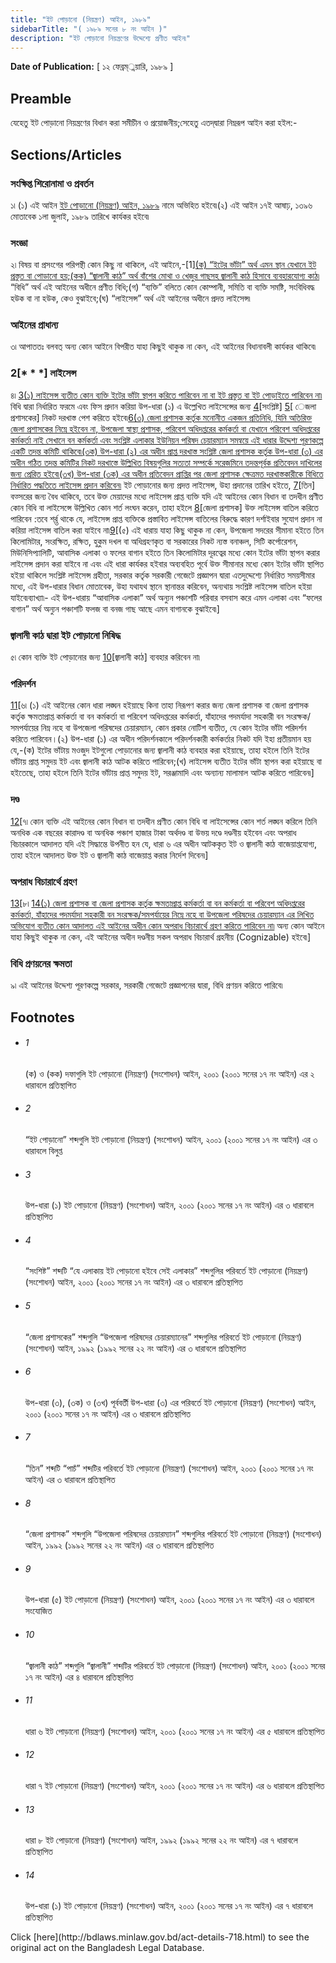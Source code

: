 ```yaml
---
title: "ইট পোড়ানো (নিয়ন্ত্রণ) আইন, ১৯৮৯"
sidebarTitle: "( ১৯৮৯ সনের ৮ নং আইন )"
description: "ইট পোড়ানো নিয়ন্ত্রণের উদ্দেশ্যে প্রণীত আইন৷"
---
```


**Date of Publication:** [ ১২ ফেব্রম্্নয়ারি, ১৯৮৯ ]

## Preamble

যেহেতু ইট পোড়ানো নিয়ন্ত্রণের বিধান করা সমীচীন ও প্রয়োজনীয়;সেহেতু এতদ্‌দ্বারা নিম্নরূপ আইন করা হইল:-

## Sections/Articles

### সংক্ষিপ্ত শিরোনামা ও প্রবর্তন

১৷ (১) এই আইন [ইট পোড়ানো (নিয়ন্ত্রণ) আইন, ১৯৮৯](/act-718.html "ইট পোড়ানো (নিয়ন্ত্রণ) আইন, ১৯৮৯") নামে অভিহিত হইবে৷(২) এই আইন ১৭ই আষাঢ়, ১৩৯৬ মোতাবেক ১লা জুলাই, ১৯৮৯ তারিখে কার্যকর হইবে৷

### সংজ্ঞা

২৷ বিষয় বা প্রসংগের পরিপন্থী কোন কিছু না থাকিলে, এই আইনে,-[1][(ক) “ইটের ভাঁটা” অর্থ এমন স্থান যেখানে ইট প্রস্তুত বা পোড়ানো হয়;(কক) “জ্বালানী কাঠ” অর্থ বাঁশের মোথা ও খেজুর গাছসহ জ্বালানী কাঠ হিসাবে ব্যবহারযোগ্য কাঠ৷](খ) “বিধি” অর্থ এই আইনের অধীনে প্রণীত বিধি;(গ) “ব্যক্তি” বলিতে কোন কোম্পানী, সমিতি বা ব্যক্তি সমষ্টি, সংবিধিবদ্ধ হউক বা না হউক, কেও বুঝাইবে;(ঘ) “লাইসেন্স” অর্থ এই আইনের অধীনে প্রদত্ত লাইসেন্স৷

### আইনের প্রাধান্য

৩৷ আপাততঃ বলবত্ অন্য কোন আইনে বিপরীত যাহা কিছুই থাকুক না কেন, এই আইনের বিধানাবলী কার্যকর থাকিবে৷

### 2[* * *] লাইসেন্স

৪৷ [3](1)[(১) লাইসেন্স ব্যতীত কোন ব্যক্তি ইটের ভাঁটা স্থাপন করিতে পারিবেন না বা ইট প্রস্তুত বা ইট পোড়াইতে পারিবেন না৷](২) বিধি দ্বারা নির্ধারিত ফরমে এবং ফিস প্রদান করিয়া উপ-ধারা (১) এ উল্লেখিত লাইসেন্সের জন্য [4](2)[সংশ্লিষ্ট] [5](3)[ েজলা প্রশাসকের] নিকট দরখাস্ত পেশ করিতে হইবে৷[6](4)[(৩) জেলা প্রশাসক কর্তৃক মনোনীত একজন প্রতিনিধি, যিনি অতিরিক্ত জেলা প্রশাসকের নিম্নে হইবেন না, উপজেলা স্বাস্থ্য প্রশাসক, পরিবেশ অধিদপ্তরের কর্মকর্তা বা যেখানে পরিবেশ অধিদপ্তরের কর্মকর্তা নাই সেখানে বন কর্মকর্তা এবং সংশ্লিষ্ট এলাকার ইউনিয়ন পরিষদ চেয়ারম্যান সমন্বয়ে এই ধারার উদ্দেশ্য পূরণকল্পে একটি তদন্ত কমিটি থাকিবে৷(৩ক) উপ-ধারা (২) এর অধীন প্রাপ্ত দরখাস্ত সংশ্লিষ্ট জেলা প্রশাসক কর্তৃক উপ-ধারা (৩) এর অধীন গঠিত তদন্ত কমিটির নিকট দরখাস্তে উল্লিখিত বিষয়গুলির সত্যতা সম্পর্কে সরেজমিনে তদন্তপূর্বক প্রতিবেদন দাখিলের জন্য প্রেরিত হইবে৷(৩খ) উপ-ধারা (৩ক) এর অধীন প্রতিবেদন প্রাপ্তির পর জেলা প্রশাসক ক্ষেত্রমত দরখাস্তকারীকে বিধিতে নির্ধারিত পদ্ধতিতে লাইসেন্স প্রদান করিবেন৷](৪) ইট পোড়ানোর জন্য প্রদত্ত লাইসেন্স, উহা প্রদানের তারিখ হইতে, [7](5)[তিন] বত্সরের জন্য বৈধ থাকিবে, তবে উক্ত মেয়াদের মধ্যে লাইসেন্স প্রাপ্ত ব্যক্তি যদি এই আইনের কোন বিধান বা তদধীন প্রণীত কোন বিধি বা লাইসেন্সে উল্লিখিত কোন শর্ত লংঘন করেন, তাহা হইলে [8](6)[জেলা প্রশাসক] উক্ত লাইসেন্স বাতিল করিতে পারিবেন :তবে শর্র্ত থাকে যে, লাইসেন্স প্রাপ্ত ব্যক্তিকে প্রস্তাবিত লাইসেন্স বাতিলের বিরুদ্ধে কারণ দর্শাইবার সুযোগ প্রদান না করিয়া লাইসেন্স বাতিল করা যাইবে না৷[9](7)[(৫) এই ধারায় যাহা কিছু থাকুক না কেন, উপজেলা সদরের সীমানা হইতে তিন কিলোমিটার, সংরক্ষিত, রক্ষিত, হুকুম দখল বা অধিগ্রহণকৃত বা সরকারের নিকট ন্যস্ত বনাঞ্চল, সিটি কর্পোরেশন, মিউনিসিপ্যালিটি, আবাসিক এলাকা ও ফলের বাগান হইতে তিন কিলোমিটার দূরত্বের মধ্যে কোন ইটের ভাঁটা স্থাপন করার লাইসেন্স প্রদান করা যাইবে না এবং এই ধারা কার্যকর হইবার অব্যবহিত পূর্বে উক্ত সীমানার মধ্যে কোন ইটের ভাঁটা স্থাপিত হইয়া থাকিলে সংশ্লিষ্ট লাইসেন্স গ্রহীতা, সরকার কর্তৃক সরকারী গেজেটে প্রজ্ঞাপন দ্বারা এতদুদ্দেশ্যে নির্ধারিত সময়সীমার মধ্যে, এই উপ-ধারার বিধান মোতাবেক, উহা যথাযথ স্থানে স্থানান্তর করিবেন, অন্যথায় সংশ্লিষ্ট লাইসেন্স বাতিল হইয়া যাইবে৷ব্যাখ্যা৷- এই উপ-ধারায় “আবাসিক এলাকা” অর্থ অন্যুন পঞ্চাশটি পরিবার বসবাস করে এমন এলাকা এবং “ফলের বাগান” অর্থ অন্যুন পঞ্চাশটি ফলজ বা বনজ গাছ আছে এমন বাগানকে বুঝাইবে৷]

### জ্বালানী কাঠ দ্বারা ইট পোড়ানো নিষিদ্ধ

৫৷ কোন ব্যক্তি ইট পোড়ানোর জন্য [10](1)[জ্বালানী কাঠ] ব্যবহার করিবেন না৷

### পরিদর্শন

[11](1)[৬৷ (১) এই আইনের কোন ধারা লঙ্ঘন হইয়াছে কিনা তাহা নিরূপণ করার জন্য জেলা প্রশাসক বা জেলা প্রশাসক কর্তৃক ক্ষমতাপ্রাপ্ত কর্মকর্তা বা বন কর্মকর্তা বা পরিবেশ অধিদপ্তরের কর্মকর্তা, যাঁহাদের পদমর্যাদা সহকারী বন সংরক্ষক/সমপর্যায়ের নিম্ন নহে বা উপজেলা পরিষদের চেয়ারম্যান, কোন প্রকার নোটিশ ব্যতীত, যে কোন ইটের ভাঁটা পরিদর্শন করিতে পারিবেন।(২) উপ-ধারা (১) এর অধীন পরিদর্শনকালে পরিদর্শনকারী কর্মকর্তার নিকট যদি ইহা প্রতীয়মান হয় যে,-(ক) ইটের ভাঁটায় মওজুদ ইটগুলো পোড়ানোর জন্য জ্বালানী কাঠ ব্যবহার করা হইয়াছে, তাহা হইলে তিনি ইটের ভাঁটায় প্রাপ্ত সমুদয় ইট এবং জ্বালানী কাঠ আটক করিতে পারিবেন;(খ) লাইসেন্স ব্যতীত ইটের ভাঁটা স্থাপন করা হইয়াছে বা হইতেছে, তাহা হইলে তিনি ইটের ভাঁটায় প্রাপ্ত সমুদয় ইট, সরঞ্জামাদি এবং অন্যান্য মালামাল আটক করিতে পারিবেন৷]

### দণ্ড

[12](1)[৭৷ কোন ব্যক্তি এই আইনের কোন বিধান বা তদধীন প্রণীত কোন বিধি বা লাইসেন্সের কোন শর্ত লঙ্ঘন করিলে তিনি অনধিক এক বছরের কারাদণ্ড বা অনধিক পঞ্চাশ হাজার টাকা অর্থদণ্ড বা উভয় দণ্ডে দণ্ডনীয় হইবেন এবং অপরাধ বিচারকালে আদালত যদি এই সিদ্ধান্তে উপনীত হন যে, ধারা ৬ এর অধীন আটককৃত ইট ও জ্বালানী কাঠ বাজেয়াপ্তযোগ্য, তাহা হইলে আদালত উক্ত ইট ও জ্বালানী কাঠ বাজেয়াপ্ত করার নির্দেশ দিবেন৷]

### অপরাধ বিচারার্থে গ্রহণ

[13](1)[৮৷ [14](2)[(১) জেলা প্রশাসক বা জেলা প্রশাসক কর্তৃক ক্ষমতাপ্রাপ্ত কর্মকর্তা বা বন কর্মকর্তা বা পরিবেশ অধিদপ্তরের কর্মকর্তা, যাঁহাদের পদমর্যাদা সহকারী বন সংরক্ষক/সমপর্যায়ের নিম্নে নহে বা উপজেলা পরিষদের চেয়ারম্যান এর লিখিত ‍অভিযোগ ব্যতীত কোন আদালত এই আইনের অধীন কোন অপরাধ বিচারার্থে গ্রহণ করিতে পারিবেন না৷](২) অন্য কোন আইনে যাহা কিছুই থাকুক না কেন, এই আইনের অধীন দণ্ডনীয় সকল অপরাধ বিচারার্থ গ্রহনীয় (Cognizable) হইবে৷]

### বিধি প্রণয়নের ক্ষমতা

৯৷ এই আইনের উদ্দেশ্য পূরণকল্পে সরকার, সরকারী গেজেটে প্রজ্ঞাপনের দ্বারা, বিধি প্রণয়ন করিতে পারিবে৷

## Footnotes

- ###### 1

  (ক) ও (কক) দফাগুলি ইট পোড়ানো (নিয়ন্ত্রণ) (সংশোধন) আইন, ২০০১ (২০০১ সনের ১৭ নং আইন) এর ২ ধারাবলে প্রতিস্থাপিত

- ###### 2

  “ইট পোড়ানো” শব্দগুলি ইট পোড়ানো (নিয়ন্ত্রণ) (সংশোধন) আইন, ২০০১ (২০০১ সনের ১৭ নং আইন) এর ৩ ধারাবলে বিলুপ্ত

- ###### 3

  উপ-ধারা (১) ইট পোড়ানো (নিয়ন্ত্রণ) (সংশোধন) আইন, ২০০১ (২০০১ সনের ১৭ নং আইন) এর ৩ ধারাবলে প্রতিস্থাপিত

- ###### 4

  “সংশি­ষ্ট” শব্দটি “যে এলাকায় ইট পোড়ানো হইবে সেই এলাকার” শব্দগুলির পরিবর্তে ইট পোড়ানো (নিয়ন্ত্রণ) (সংশোধন) আইন, ২০০১ (২০০১ সনের ১৭ নং আইন) এর ৩ ধারাবলে প্রতিস্থাপিত

- ###### 5

  “জেলা প্রশাসকের” শব্দগুলি “উপজেলা পরিষদের চেয়ারম্যানের” শব্দগুলির পরিবর্তে ইট পোড়ানো (নিয়ন্ত্রণ) (সংশোধন) আইন, ১৯৯২ (১৯৯২ সনের ২২ নং আইন) এর ৩ ধারাবলে প্রতিস্থাপিত

- ###### 6

  উপ-ধারা (৩), (৩ক) ও (৩খ) পূর্ববর্তী উপ-ধারা (৩) এর পরিবর্তে ইট পোড়ানো (নিয়ন্ত্রণ) (সংশোধন) আইন, ২০০১ (২০০১ সনের ১৭ নং আইন) এর ৩ ধারাবলে প্রতিস্থাপিত

- ###### 7

  “তিন” শব্দটি “পাচঁ” শব্দটির পরিবর্তে ইট পোড়ানো (নিয়ন্ত্রণ) (সংশোধন) আইন, ২০০১ (২০০১ সনের ১৭ নং আইন) এর ৩ ধারাবলে প্রতিস্থাপিত

- ###### 8

  “জেলা প্রশাসক” শব্দগুলি “উপজেলা পরিষদের চেয়ারম্যান” শব্দগুলির পরিবর্তে ইট পোড়ানো (নিয়ন্ত্রণ) (সংশোধন) আইন, ১৯৯২ (১৯৯২ সনের ২২ নং আইন) এর ৩ ধারাবলে প্রতিস্থাপিত

- ###### 9

  উপ-ধারা (৫) ইট পোড়ানো (নিয়ন্ত্রণ) (সংশোধন) আইন, ২০০১ (২০০১ সনের ১৭ নং আইন) এর ৩ ধারাবলে সংযোজিত

- ###### 10

  “জ্বালানী কাঠ” শব্দগুলি “জ্বালানী” শব্দটির পরিবর্তে ইট পোড়ানো (নিয়ন্ত্রণ) (সংশোধন) আইন, ২০০১ (২০০১ সনের ১৭ নং আইন) এর ৪ ধারাবলে প্রতিস্থাপিত

- ###### 11

  ধারা ৬ ইট পোড়ানো (নিয়ন্ত্রণ) (সংশোধন) আইন, ২০০১ (২০০১ সনের ১৭ নং আইন) এর ৫ ধারাবলে প্রতিস্থাপিত

- ###### 12

  ধারা ৭ ইট পোড়ানো (নিয়ন্ত্রণ) (সংশোধন) আইন, ২০০১ (২০০১ সনের ১৭ নং আইন) এর ৬ ধারাবলে প্রতিস্থাপিত

- ###### 13

  ধারা ৮ ইট পোড়ানো (নিয়ন্ত্রণ) (সংশোধন) আইন, ১৯৯২ (১৯৯২ সনের ২২ নং আইন) এর ৭ ধারাবলে প্রতিস্থাপিত

- ###### 14

  উপ-ধারা (১) ইট পোড়ানো (নিয়ন্ত্রণ) (সংশোধন) আইন, ২০০১ (২০০১ সনের ১৭ নং আইন) এর ৭ ধারাবলে প্রতিস্থাপিত

<Note>
  Click [here](http://bdlaws.minlaw.gov.bd/act-details-718.html) to see the original act on the Bangladesh Legal Database.
</Note>
